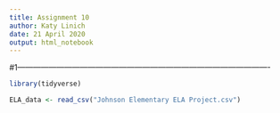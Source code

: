 ---
title: Assignment 10
author: Katy Linich
date: 21 April 2020
output: html_notebook
---

#1-------------------------------------------------------------------------------------------------
```{r}
library(tidyverse)
```
```{r}
ELA_data <- read_csv("Johnson Elementary ELA Project.csv")

```

